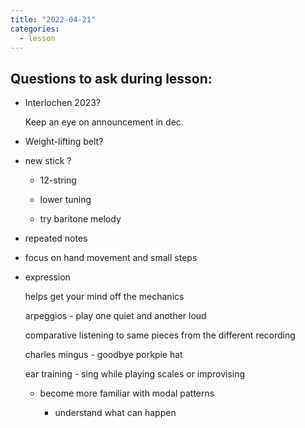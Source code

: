 ```yaml
---
title: "2022-04-21"
categories:
  - lesson
---
```


## Questions to ask during lesson:

- Interlochen 2023?

  Keep an eye on announcement in dec.


- Weight-lifting belt?

- new stick ?

  - 12-string
  - lower tuning

  - try baritone melody


- repeated notes

- focus on hand movement and small steps

- expression

  helps get your mind off the mechanics

  arpeggios - play one quiet and another loud

  comparative listening to same pieces from the different recording

  charles mingus - goodbye porkpie hat

  ear training - sing while playing scales or improvising

  - become more familiar with modal patterns
  
    - understand what can happen

